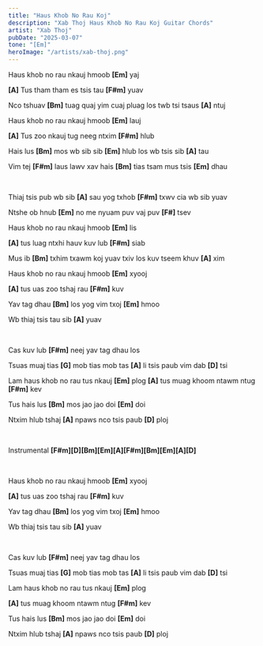 ```yaml
---
title: "Haus Khob No Rau Koj"
description: "Xab Thoj Haus Khob No Rau Koj Guitar Chords"
artist: "Xab Thoj"
pubDate: "2025-03-07"
tone: "[Em]"
heroImage: "/artists/xab-thoj.png"
---
```


Haus khob no rau nkauj hmoob <b>[Em]</b> yaj

<b>[A]</b> Tus tham tham es tsis tau <b>[F#m]</b> yuav

Nco tshuav <b>[Bm]</b> tuag quaj yim cuaj pluag los twb tsi tsaus <b>[A]</b> ntuj

Haus khob no rau nkauj hmoob <b>[Em]</b> lauj

<b>[A]</b> Tus zoo nkauj tug neeg ntxim <b>[F#m]</b> hlub

Hais lus <b>[Bm]</b> mos wb sib sib <b>[Em]</b> hlub los wb tsis sib <b>[A]</b> tau

Vim tej <b>[F#m]</b> laus lawv xav hais <b>[Bm]</b> tias tsam mus tsis <b>[Em]</b> dhau

<br />

Thiaj tsis pub wb sib <b>[A]</b> sau yog txhob <b>[F#m]</b> txwv cia wb sib yuav

Ntshe ob hnub <b>[Em]</b> no me nyuam puv vaj puv <b>[F#]</b> tsev

Haus khob no rau nkauj hmoob <b>[Em]</b> lis

<b>[A]</b> tus luag ntxhi hauv kuv lub <b>[F#m]</b> siab

Mus ib <b>[Bm]</b> txhim txawm koj yuav txiv los kuv tseem khuv <b>[A]</b> xim

Haus khob no rau nkauj hmoob <b>[Em]</b> xyooj

<b>[A]</b> tus uas zoo tshaj rau <b>[F#m]</b> kuv

Yav tag dhau <b>[Bm]</b> los yog vim txoj <b>[Em]</b> hmoo

Wb thiaj tsis tau sib <b>[A]</b> yuav

<br />

Cas kuv lub <b>[F#m]</b> neej yav tag dhau los

Tsuas muaj tias <b>[G]</b> mob tias mob tas <b>[A]</b> li tsis paub vim dab <b>[D]</b> tsi

Lam haus khob no rau tus nkauj <b>[Em]</b> plog <b>[A]</b> tus muag khoom ntawm ntug <b>[F#m]</b> kev

Tus hais lus <b>[Bm]</b> mos jao jao doi <b>[Em]</b> doi

Ntxim hlub tshaj <b>[A]</b> npaws nco tsis paub <b>[D]</b> ploj

<br />

Instrumental <b>[F#m][D][Bm][Em][A][F#m][Bm][Em][A][D] </b>

<br />

Haus khob no rau nkauj hmoob <b>[Em]</b> xyooj

<b>[A]</b> tus uas zoo tshaj rau <b>[F#m]</b> kuv

Yav tag dhau <b>[Bm]</b> los yog vim txoj <b>[Em]</b> hmoo

Wb thiaj tsis tau sib <b>[A]</b> yuav

<br />

Cas kuv lub <b>[F#m]</b> neej yav tag dhau los

Tsuas muaj tias <b>[G]</b> mob tias mob tas <b>[A]</b> li tsis paub vim dab <b>[D]</b> tsi

Lam haus khob no rau tus nkauj <b>[Em]</b> plog

<b>[A]</b> tus muag khoom ntawm ntug <b>[F#m]</b> kev

Tus hais lus <b>[Bm]</b> mos jao jao doi <b>[Em]</b> doi

Ntxim hlub tshaj <b>[A]</b> npaws nco tsis paub <b>[D]</b> ploj

